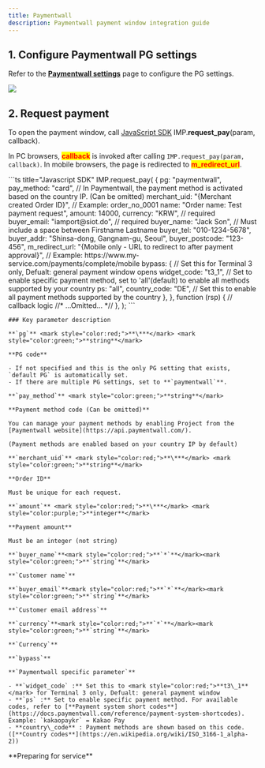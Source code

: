 ```yaml
---
title: Paymentwall
description: Paymentwall payment window integration guide
---
```



## 1. Configure Paymentwall PG settings

Refer to the [**Paymentwall settings**](../../ready/2.-pg/payment-gateway-settings/undefined-1) page
to configure the PG settings.

![](/gitbook-assets/en/Paymentwall_logo_dark_latest.jpeg)

## 2. Request payment

To open the payment window, call [JavaScript SDK](../../sdk/javascript-sdk/)
IMP.**request\_pay**(param, callback).

In PC browsers, <mark style="color:red;">**callback**</mark> is invoked after calling `IMP.request_pay(param, callback)`.
In mobile browsers, the page is redirected to <mark style="color:red;">**m\_redirect\_url**</mark>.

<Tabs>
  <Tab title="Authenticated payment request">
    ```ts title="Javascript SDK"
    IMP.request_pay(
      {
        pg: "paymentwall",
        pay_method: "card", // In Paymentwall, the payment method is activated based on the country IP. (Can be omitted)
        merchant_uid: "{Merchant created Order ID}", // Example: order_no_0001
        name: "Order name: Test payment request",
        amount: 14000,
        currency: "KRW", // required
        buyer_email: "iamport@siot.do", // required
        buyer_name: "Jack Son", // Must include a space between Firstname Lastname
        buyer_tel: "010-1234-5678",
        buyer_addr: "Shinsa-dong, Gangnam-gu, Seoul",
        buyer_postcode: "123-456",
        m_redirect_url: "{Mobile only - URL to redirect to after payment approval}", // Example: https://www.my-service.com/payments/complete/mobile
        bypass: {
          // Set this for Terminal 3 only, Defualt: general payment window opens
          widget_code: "t3_1",
          // Set to enable specific payment method, set to 'all'(default) to enable all methods supported by your country
          ps: "all",
          country_code: "DE", // Set this to enable all payment methods supported by the country
        },
      },
      function (rsp) {
        // callback logic
        //* ...Omitted... *//
      },
    );
    ```

    ### Key parameter description

    **`pg`** <mark style="color:red;">**\***</mark> <mark style="color:green;">**string**</mark>

    **PG code**

    - If not specified and this is the only PG setting that exists, `default PG` is automatically set.
    - If there are multiple PG settings, set to **`paymentwall`**.

    **`pay_method`** <mark style="color:green;">**string**</mark>

    **Payment method code (Can be omitted)**

    You can manage your payment methods by enabling Project from the [Paymentwall website](https://api.paymentwall.com/).

    (Payment methods are enabled based on your country IP by default)

    **`merchant_uid`** <mark style="color:red;">**\***</mark> <mark style="color:green;">**string**</mark>

    **Order ID**

    Must be unique for each request.

    **`amount`** <mark style="color:red;">**\***</mark> <mark style="color:purple;">**integer**</mark>

    **Payment amount**

    Must be an integer (not string)

    **`buyer_name`**<mark style="color:red;">**`*`**</mark><mark style="color:green;">**`string`**</mark>

    **`Customer name`**

    **`buyer_email`**<mark style="color:red;">**`*`**</mark><mark style="color:green;">**`string`**</mark>

    **`Customer email address`**

    **`currency`**<mark style="color:red;">**`*`**</mark><mark style="color:green;">**`string`**</mark>

    **`Currency`**

    **`bypass`**

    **`Paymentwall specific parameter`**

    - **`widget_code` :** Set this to <mark style="color:red;">**t3\_1**</mark> for Terminal 3 only, Defualt: general payment window
    - **`ps` :** Set to enable specific payment method. For available codes, refer to [**Payment system short codes**](https://docs.paymentwall.com/reference/payment-system-shortcodes). Example: `kakaopaykr` = Kakao Pay
    - **country\_code** : Payment methods are shown based on this code. ([**Country codes**](https://en.wikipedia.org/wiki/ISO_3166-1_alpha-2))
  </Tab>

  <Tab title="Non-authenticated payment request">
    **Preparing for service**
  </Tab>
</Tabs>
